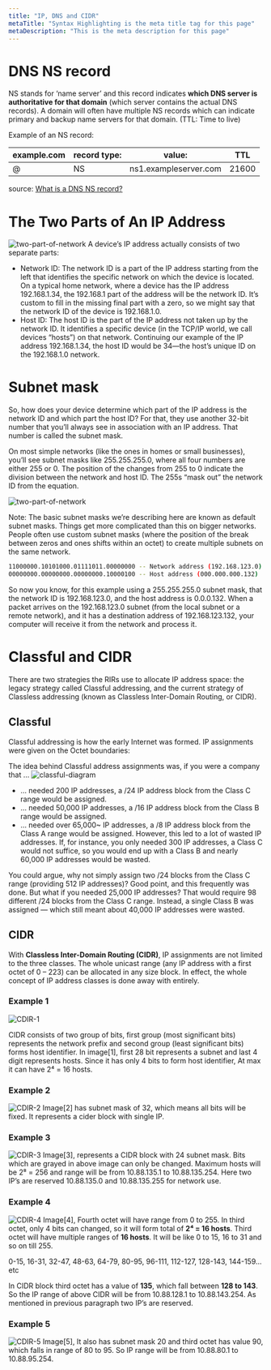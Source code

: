 ```yaml
---
title: "IP, DNS and CIDR"
metaTitle: "Syntax Highlighting is the meta title tag for this page"
metaDescription: "This is the meta description for this page"
---
```


# DNS NS record
NS stands for ‘name server’ and this record indicates **which DNS server is authoritative for that domain** (which server contains the actual DNS records). A domain will often have multiple NS records which can indicate primary and backup name servers for that domain. (TTL: Time to live)

Example of an NS record:

|example.com   |record type:   |value:   |TTL   |
|---|---|---|---|
|@   |NS   |ns1.exampleserver.com   |21600   |

source: [What is a DNS NS record?](https://www.cloudflare.com/learning/dns/dns-records/dns-ns-record/#:~:text=NS%20stands%20for%20'name%20server,example.com)

# The Two Parts of An IP Address
![two-part-of-network](/img/web-development/linux/two-part-of-network.png)
A device’s IP address actually consists of two separate parts:

- Network ID: The network ID is a part of the IP address starting from the left that identifies the specific network on which the device is located. On a typical home network, where a device has the IP address 192.168.1.34, the 192.168.1 part of the address will be the network ID. It’s custom to fill in the missing final part with a zero, so we might say that the network ID of the device is 192.168.1.0.
- Host ID: The host ID is the part of the IP address not taken up by the network ID. It identifies a specific device (in the TCP/IP world, we call devices “hosts”) on that network. Continuing our example of the IP address 192.168.1.34, the host ID would be 34—the host’s unique ID on the 192.168.1.0 network.

# Subnet mask
So, how does your device determine which part of the IP address is the network ID and which part the host ID? For that, they use another 32-bit number that you’ll always see in association with an IP address. That number is called the subnet mask.

On most simple networks (like the ones in homes or small businesses), you’ll see subnet masks like 255.255.255.0, where all four numbers are either 255 or 0. The position of the changes from 255 to 0 indicate the division between the network and host ID. The 255s “mask out” the network ID from the equation.

![two-part-of-network](/img/web-development/linux/subnet-mask.png)

Note: The basic subnet masks we’re describing here are known as default subnet masks. Things get more complicated than this on bigger networks. People often use custom subnet masks (where the position of the break between zeros and ones shifts within an octet) to create multiple subnets on the same network.

```bash
11000000.10101000.01111011.00000000 -- Network address (192.168.123.0)
00000000.00000000.00000000.10000100 -- Host address (000.000.000.132)
```
So now you know, for this example using a 255.255.255.0 subnet mask, that the network ID is 192.168.123.0, and the host address is 0.0.0.132. When a packet arrives on the 192.168.123.0 subnet (from the local subnet or a remote network), and it has a destination address of 192.168.123.132, your computer will receive it from the network and process it.

# Classful and CIDR
There are two strategies the RIRs use to allocate IP address space: the legacy strategy called Classful addressing, and the current strategy of Classless addressing (known as Classless Inter-Domain Routing, or CIDR).

## Classful
Classful addressing is how the early Internet was formed. IP assignments were given on the Octet boundaries:

The idea behind Classful address assignments was, if you were a company that …
![classful-diagram](/img/web-development/linux/ip-address-classes.png)

- … needed 200 IP addresses, a /24 IP address block from the Class C range would be assigned.
- … needed 50,000 IP addresses, a /16 IP address block from the Class B range would be assigned.
- … needed over 65,000~ IP addresses, a /8 IP address block from the Class A range would be assigned.
However, this led to a lot of wasted IP addresses. If, for instance, you only needed 300 IP addresses, a Class C would not suffice, so you would end up with a Class B and nearly 60,000 IP addresses would be wasted.

You could argue, why not simply assign two /24 blocks from the Class C range (providing 512 IP addresses)? Good point, and this frequently was done. But what if you needed 25,000 IP addresses? That would require 98 different /24 blocks from the Class C range. Instead, a single Class B was assigned — which still meant about 40,000 IP addresses were wasted.

## CIDR
With **Classless Inter-Domain Routing (CIDR)**, IP assignments are not limited to the three classes. The whole unicast range (any IP address with a first octet of 0 – 223) can be allocated in any size block. In effect, the whole concept of IP address classes is done away with entirely.

### Example 1
![CDIR-1](/img/web-development/linux/CIDR.png)

CIDR consists of two group of bits, first group (most significant bits) represents the network prefix and second group (least significant bits) forms host identifier. In image[1], first 28 bit represents a subnet and last 4 digit represents hosts. Since it has only 4 bits to form host identifier, At max it can have 2⁴ = 16 hosts.

### Example 2
![CDIR-2](/img/web-development/linux/CIDR2.png)
Image[2] has subnet mask of 32, which means all bits will be fixed. It represents a cider block with single IP.


### Example 3
![CDIR-3](/img/web-development/linux/CIDR3.png)
Image[3], represents a CIDR block with 24 subnet mask. Bits which are grayed in above image can only be changed. Maximum hosts will be 2⁸ = 256 and range will be from 10.88.135.1 to 10.88.135.254. Here two IP’s are reserved 10.88.135.0 and 10.88.135.255 for network use.


### Example 4
![CDIR-4](/img/web-development/linux/CIDR4.png)
Image[4], Fourth octet will have range from 0 to 255. In third octet, only 4 bits can changed, so it will form total of **2⁴ = 16 hosts**. Third octet will have multiple ranges of **16 hosts**. It will be like 0 to 15, 16 to 31 and so on till 255. 

0-15, 16-31, 32-47, 48-63, 64-79, 80-95, 96-111, 112-127, 128-143, 144-159... etc 

In CIDR block third octet has a value of **135**, which fall between **128 to 143**. So the IP range of above CIDR will be from 10.88.128.1 to 10.88.143.254. As mentioned in previous paragraph two IP’s are reserved.

### Example 5
![CDIR-5](/img/web-development/linux/CIDR5.png)
Image[5], It also has subnet mask 20 and third octet has value 90, which falls in range of 80 to 95. So IP range will be from 10.88.80.1 to 10.88.95.254.

